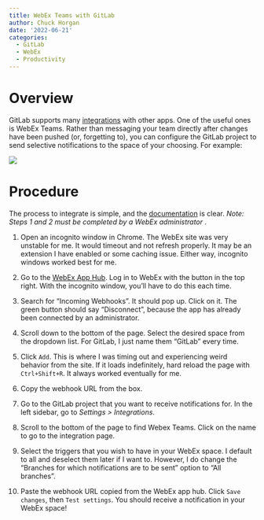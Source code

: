 ```yaml
---
title: WebEx Teams with GitLab
author: Chuck Horgan
date: '2022-06-21'
categories:
  - GitLab
  - WebEx
  - Productivity
---
```


# Overview

GitLab supports many [integrations](https://docs.gitlab.com/ee/user/project/integrations/overview.html) with other apps. One of the useful ones is WebEx Teams. Rather than messaging your team directly after changes have been pushed (or, forgetting to), you can configure the GitLab project to send selective notifications to the space of your choosing. For example:

![](images/paste-CBAF0A7E.png)

# Procedure

The process to integrate is simple, and the [documentation](https://docs.gitlab.com/ee/user/project/integrations/webex_teams.html) is clear. *Note: Steps 1 and 2 must be completed by a WebEx administrator* .

1.  Open an incognito window in Chrome. The WebEx site was very unstable for me. It would timeout and not refresh properly. It may be an extension I have enabled or some caching issue. Either way, incognito windows worked best for me.

2.  Go to the [WebEx App Hub](https://apphub.webex.com/). Log in to WebEx with the button in the top right. With the incognito window, you'll have to do this each time.

3.  Search for "Incoming Webhooks". It should pop up. Click on it. The green button should say "Disconnect", because the app has already been connected by an administrator.

4.  Scroll down to the bottom of the page. Select the desired space from the dropdown list. For GitLab, I just name them "GitLab" every time.

5.  Click `Add`. This is where I was timing out and experiencing weird behavior from the site. If it loads indefinitely, hard reload the page with `Ctrl+Shift+R`. It always worked eventually for me.

6.  Copy the webhook URL from the box.

7.  Go to the GitLab project that you want to receive notifications for. In the left sidebar, go to *Settings \> Integrations*.

8.  Scroll to the bottom of the page to find Webex Teams. Click on the name to go to the integration page.

9.  Select the triggers that you wish to have in your WebEx space. I default to all and deselect them later if I want to. However, I do change the "Branches for which notifications are to be sent" option to "All branches".

10. Paste the webhook URL copied from the WebEx app hub. Click `Save changes`, then `Test settings`. You should receive a notification in your WebEx space!
